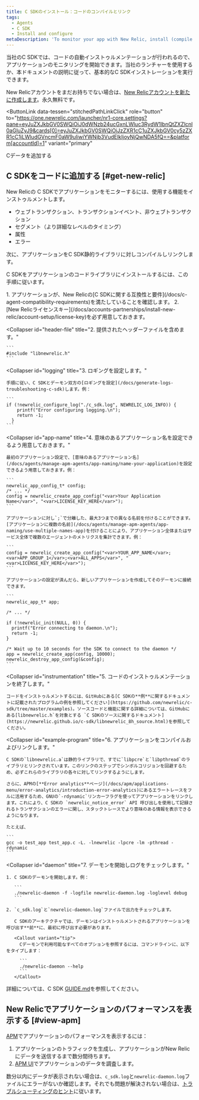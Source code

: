 ```yaml
---
title: C SDKのインストール：コードのコンパイルとリンク
tags:
  - Agents
  - C SDK
  - Install and configure
metaDescription: 'To monitor your app with New Relic, install (compile and link) the New Relic C SDK into your app''s code library.'
---
```


当社のC SDKでは、コードの自動インストゥルメンテーションが行われるので、アプリケーションのモニタリングを開始できます。当社のランチャーを使用するか、本ドキュメントの説明に従って、基本的なC SDKインストレーションを実行できます。

New Relicアカウントをまだお持ちでない場合は、[New Relicアカウントを新たに作成します](https://newrelic.com/signup)。永久無料です。

<ButtonLink
  data-tessen="stitchedPathLinkClick"
  role="button"
  to="https://one.newrelic.com/launcher/nr1-core.settings?pane=eyJuZXJkbGV0SWQiOiJ0dWNzb24ucGxnLWluc3RydW1lbnQtZXZlcnl0aGluZyJ9&cards[0]=eyJuZXJkbGV0SWQiOiJzZXR1cC1uZXJkbGV0cy5zZXR1cC1jLWludGVncmF0aW9uIiwiYWNjb3VudElkIjoyNjQwNDA5fQ==&platform[accountId]=1"
  variant="primary"
>
  Cデータを追加する
</ButtonLink>

## C SDKをコードに追加する [#get-new-relic]

New Relicの C SDKでアプリケーションをモニターするには、使用する機能をインストゥルメントします。

* ウェブトランザクション、トランザクションイベント、非ウェブトランザクション
* セグメント（より詳細なレベルのタイミング）
* 属性
* エラー

次に、アプリケーションをC SDK静的ライブラリに対しコンパイルしリンクします。

C SDKをアプリケーションのコードライブラリにインストールするには、この手順に従います。

<CollapserGroup>
  <Collapser
    id="requirements"
    title="1. 要件を確認します。"
  >
    1. アプリケーションが、New Relicの[C SDKに関する互換性と要件](/docs/c-agent-compatibility-requirements)を満たしていることを確認します。
    2. [New Relicライセンスキー](/docs/accounts-partnerships/install-new-relic/account-setup/license-key)を必ず用意しておきます。
  </Collapser>

  <Collapser
    id="header-file"
    title="2. 提供されたヘッダーファイルを含めます。"
  >
    ```
    #include "libnewrelic.h"
    ```
  </Collapser>

  <Collapser
    id="logging"
    title="3. ロギングを設定します。"
  >
    手順に従い、C SDKとデーモン双方の[ロギングを設定](/docs/generate-logs-troubleshooting-c-sdk)します。例：

    ```
    if (!newrelic_configure_log("./c_sdk.log", NEWRELIC_LOG_INFO)) {
        printf("Error configuring logging.\n");
        return -1;
      }
    ```
  </Collapser>

  <Collapser
    id="app-name"
    title="4. 意味のあるアプリケーション名を設定できるよう用意しておきます。"
  >
    最初のアプリケーション設定で、[意味のあるアプリケーション名](/docs/agents/manage-apm-agents/app-naming/name-your-application)を設定できるよう用意しておきます。例：

    ```
    newrelic_app_config_t* config;
    /* ... */
    config = newrelic_create_app_config("<var>Your Application Name</var>", "<var>LICENSE_KEY_HERE</var>");
    ```

    アプリケーションに対し`;`で分離した、最大3つまでの異なる名前を付けることができます。[アプリケーションに複数の名前](/docs/agents/manage-apm-agents/app-naming/use-multiple-names-app)を付けることにより、アプリケーション全体またはサービス全体で複数のエージェントのメトリクスを集計できます。例：

    ```
    config = newrelic_create_app_config("<var>YOUR_APP_NAME</var>;<var>APP_GROUP_1</var>;<var>ALL_APPS</var>", "<var>LICENSE_KEY_HERE</var>");
    ```

    アプリケーションの設定が済んだら、新しいアプリケーションを作成してそのデーモンに接続できます。

    ```
    newrelic_app_t* app;

    /* ... */

    if (!newrelic_init(NULL, 0)) {
      printf("Error connecting to daemon.\n");
      return -1;
    }

    /* Wait up to 10 seconds for the SDK to connect to the daemon */
    app = newrelic_create_app(config, 10000);
    newrelic_destroy_app_config(&config);
    ```
  </Collapser>

  <Collapser
    id="instrumentation"
    title="5. コードのインストゥルメンテーションを終了します。"
  >
    コードをインストゥルメントするには、GitHubにある[C SDKの**例**に関するドキュメントに記載されたプログラムの例を参照してください](https://github.com/newrelic/c-sdk/tree/master/examples)。ソースコードと機能に関する詳細については、GitHubにある[libnewrelic.h`を対象とする `C SDKのソースに関するドキュメント](https://newrelic.github.io/c-sdk/libnewrelic_8h_source.html)を参照してください。
  </Collapser>

  <Collapser
    id="example-program"
    title="6. アプリケーションをコンパイルおよびリンクします。"
  >
    C SDKの`libnewrelic.a`は静的ライブラリで、すでに`libpcre`と`libpthread`のライブラリとリンクされています。このリンクのステップでシンボルコリジョンを回避するため、必ずこれらのライブラリの各々に対してリンクするようにします。

    さらに、APMの[**Error analytics**ページ](/docs/apm/applications-menu/error-analytics/introduction-error-analytics)にあるエラートレースをフルに活用するため、GNUの`-rdynamic`リンカーフラグを使ってアプリケーションをリンクします。これにより、C SDKの `newrelic_notice_error` API 呼び出しを使用して記録されるトランザクションのエラーに関し、スタックトレースでより意味のある情報を表示できるようになります。

    たとえば、

    ```
    gcc -o test_app test_app.c -L. -lnewrelic -lpcre -lm -pthread -rdynamic
    ```
  </Collapser>

  <Collapser
    id="daemon"
    title="7. デーモンを開始しログをチェックします。"
  >
    1. C SDKのデーモンを開始します。例：

       ```
       ./newrelic-daemon -f -logfile newrelic-daemon.log -loglevel debug
       ```

    2. `c_sdk.log`と`newrelic-daemon.log`ファイルで出力をチェックします。

       C SDKのアーキテクチャでは、デーモンはインストゥルメントされるアプリケーションを呼び出す**前**に、最初に呼び出す必要があります。

       <Callout variant="tip">
         Cデーモンで利用可能なすべてのオプションを参照するには、コマンドラインに、以下をタイプします：

         ```
         ./newrelic-daemon --help
         ```
       </Callout>
  </Collapser>
</CollapserGroup>

詳細については、C SDK [GUIDE.md](https://github.com/newrelic/c-sdk/blob/master/GUIDE.md#getting-started)を参照してください。

## New Relicでアプリケーションのパフォーマンスを表示する [#view-apm]

[APM](/docs/apm/new-relic-apm/getting-started/introduction-new-relic-apm)でアプリケーションのパフォーマンスを表示するには：

1. アプリケーションのトラフィックを生成し、アプリケーションがNew Relicにデータを送信するまで数分間待ちます。
2. [APM UI](/docs/apm/applications-menu/monitoring/apm-overview-page)でアプリケーションのデータを調査します。

数分以内にデータが表示されない場合は、`c_sdk.log`と`newrelic-daemon.log`ファイルにエラーがないか確認します。それでも問題が解決されない場合は、[トラブルシューティングのヒント](/docs/no-data-appears-c)に従います。
